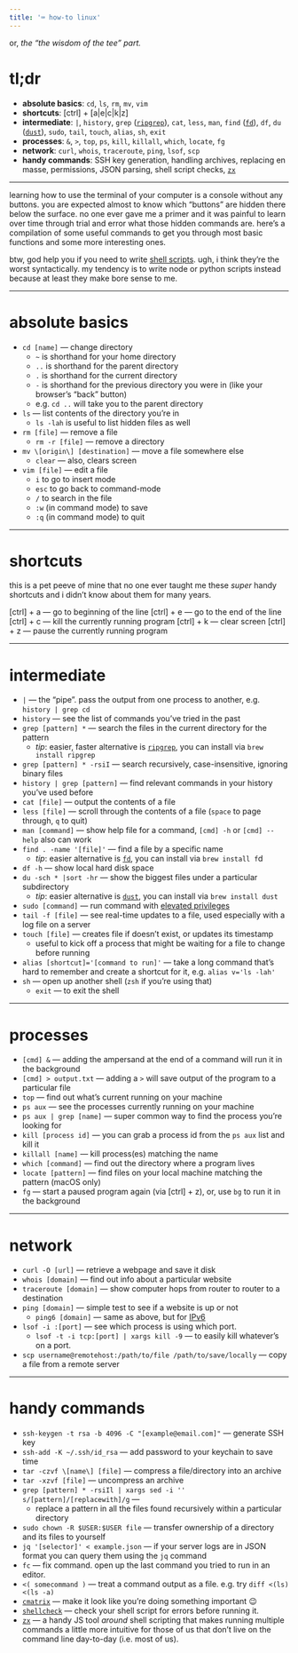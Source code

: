 ```yaml
---
title: '⌨️ how-to linux'
---
```


or, *the “the wisdom of the tee” part.*

# tl;dr
- **absolute basics**: `cd`, `ls`, `rm`, `mv`, `vim`
- **shortcuts**: [ctrl] + [a|e|c|k|z]
- **intermediate**: `|`, `history`, `grep` ([`ripgrep`](https://github.com/BurntSushi/ripgrep)), `cat`, `less`, `man`, `find` ([`fd`](https://github.com/sharkdp/fd)), `df`, `du` ([`dust`](https://github.com/bootandy/dust)), `sudo`, `tail`, `touch`, `alias`, `sh`, `exit`
- **processes**: `&`, `>`, `top`, `ps`, `kill`, `killall`, `which`, `locate`, `fg`
- **network**: `curl`, `whois`, `traceroute`, `ping`, `lsof`, `scp`
- **handy commands**: SSH key generation, handling archives, replacing en masse, permissions, JSON parsing, shell script checks, [`zx`](https://google.github.io/zx/)


----------

learning how to use the terminal of your computer is a console without any buttons. you are expected almost to know which “buttons” are hidden there below the surface. no one ever gave me a primer and it was painful to learn over time through trial and error what those hidden commands are. here’s a compilation of some useful commands to get you through most basic functions and some more interesting ones.

btw, god help you if you need to write [shell scripts](https://en.wikipedia.org/wiki/Shell_script). ugh, i think they’re the worst syntactically. my tendency is to write node or python scripts instead because at least they make bore sense to me.


----------
# absolute basics

- `cd [name]` — change directory 
    - `~` is shorthand for your home directory
    - `..` is shorthand for the parent directory
    - `.` is shorthand for the current directory
    - `-` is shorthand for the previous directory you were in (like your browser’s “back” button)
    - e.g. `cd ..` will take you to the parent directory
- `ls` — list contents of the directory you’re in
    - `ls -lah` is useful to list hidden files as well
- `rm [file]` — remove a file
    - `rm -r [file]` — remove a directory
- `mv \[origin\] [destination]` — move a file somewhere else
    - `clear` — also, clears screen
- `vim [file]` — edit a file
    - `i` to go to insert mode
    - `esc` to go back to command-mode
    - `/` to search in the file
    - `:w` (in command mode) to save
    - `:q` (in command mode) to quit


----------
# shortcuts

this is a pet peeve of mine that no one ever taught me these *super* handy shortcuts and i didn’t know about them for many years.

[ctrl] + a — go to beginning of the line
[ctrl] + e — go to the end of the line
[ctrl] + c — kill the currently running program
[ctrl] + k — clear screen
[ctrl] + z — pause the currently running program


----------
# intermediate

- `|` — the “pipe”. pass the output from one process to another, e.g. `history | grep cd`
- `history` — see the list of commands you’ve tried in the past
- `grep [pattern] *` — search the files in the current directory for the pattern
    - *tip*: easier, faster alternative is [`ripgrep`](https://github.com/BurntSushi/ripgrep), you can install via `brew install ripgrep`
- `grep [pattern] * -rsiI` — search recursively, case-insensitive, ignoring binary files
- `history | grep [pattern]` — find relevant commands in your history you’ve used before
- `cat [file]` — output the contents of a file
- `less [file]` — scroll through the contents of a file (`space`  to page through, `q` to quit)
- `man [command]` — show help file for a command, `[cmd] -h` or `[cmd] --help` also can work
- `find . -name '[file]'` — find a file by a specific name
    - *tip*: easier alternative is [`fd`](https://github.com/sharkdp/fd), you can install via `brew install f`d
- `df -h` — show local hard disk space
- `du -sch * |sort -hr` — show the biggest files under a particular subdirectory
    - *tip*: easier alternative is [`dust`](https://github.com/bootandy/dust), you can install via `brew install dust`
- `sudo [command]` — run command with [elevated privileges](https://xkcd.com/149/)
- `tail -f [file]` — see real-time updates to a file, used especially with a log file on a server
- `touch [file]` — creates file if doesn’t exist, or updates its timestamp
    - useful to kick off a process that might be waiting for a file to change before running
- `alias [shortcut]='[command to run]'` — take a long command that’s hard to remember and create a shortcut for it, e.g. `alias v='ls -lah'`
- `sh` — open up another shell (`zsh` if you’re using that)
    - `exit` — to exit the shell


----------
# processes

- `[cmd] &` — adding the ampersand at the end of a command will run it in the background
- `[cmd] > output.txt` — adding a `>` will save output of the program to a particular file
- `top` — find out what’s current running on your machine
- `ps aux`  — see the processes currently running on your machine
- `ps aux | grep [name]` — super common way to find the process you’re looking for
- `kill [process id]` — you can grab a process id from the `ps aux` list and kill it
- `killall [name]` — kill process(es) matching the name
- `which [command]` — find out the directory where a program lives
- `locate [pattern]` — find files on your local machine matching the pattern (macOS only)
- `fg` — start a paused program again (via [ctrl] + z), or, use `bg` to run it in the background


----------
# network

- `curl -O [url]` — retrieve a webpage and save it disk
- `whois [domain]` — find out info about a particular website
- `traceroute [domain]` — show computer hops from router to router to a destination
- `ping [domain]` — simple test to see if a website is up or not
    - `ping6 [domain]` — same as above, but for [IPv6](https://en.wikipedia.org/wiki/IPv6)
- `lsof -i :[port]` — see which process is using which port.
    - `lsof -t -i tcp:[port] | xargs kill -9` — to easily kill whatever’s on a port.
- `scp username@remotehost:/path/to/file /path/to/save/locally` — copy a file from a remote server


----------
# handy commands

- `ssh-keygen -t rsa -b 4096 -C "[example@email.com]"` — generate SSH key
- `ssh-add -K ~/.ssh/id_rsa` — add password to your keychain to save time
- `tar -czvf \[name\] [file]` — compress a file/directory into an archive
- `tar -xzvf [file]` — uncompress an archive
- `grep [pattern] * -rsiIl | xargs sed -i '' s/[pattern]/[replacewith]/g` —
    - replace a pattern in all the files found recursively within a particular directory
- `sudo chown -R $USER:$USER file` — transfer ownership of a directory and its files to yourself
- `jq '[selector]' < example.json` — if your server logs are in JSON format you can query them using the `jq` command
- `fc` — fix command. open up the last command you tried to run in an editor.
- `<( somecommand )` — treat a command output as a file. e.g. try `diff <(ls) <(ls -a)`
- [`cmatrix`](https://github.com/abishekvashok/cmatrix) — make it look like you’re doing something important 😉
- [`shellcheck`](https://github.com/koalaman/shellcheck) — check your shell script for errors before running it.
- [`zx`](https://google.github.io/zx/) — a handy JS tool *around* shell scripting that makes running multiple commands a little more intuitive for those of us that don’t live on the command line day-to-day (i.e. most of us).
